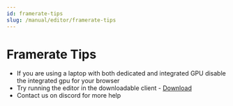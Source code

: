 ```yaml
---
id: framerate-tips
slug: /manual/editor/framerate-tips
---
```



# Framerate Tips

* If you are using a laptop with both dedicated and integrated GPU disable the integrated gpu for your browser
* Try running the editor in the downloadable client - [Download](https://www.atomontage.com/downloads/)
* Contact us on discord for more help 

